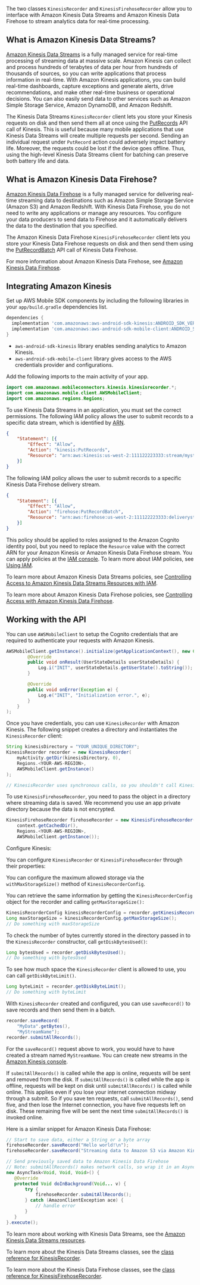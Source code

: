 The two classes `KinesisRecorder` and `KinesisFirehoseRecorder` allow you to interface with Amazon Kinesis Data Streams and Amazon Kinesis Data Firehose to stream analytics data for real-time processing.

## What is Amazon Kinesis Data Streams?

[Amazon Kinesis Data Streams](http://aws.amazon.com/kinesis/) is a fully managed service for real-time processing of streaming data at massive scale. Amazon Kinesis can collect and process hundreds of terabytes of data per hour from hundreds of thousands of sources, so you can write applications that process information in real-time. With Amazon Kinesis applications, you can build real-time dashboards, capture exceptions and generate alerts, drive recommendations, and make other real-time business or operational decisions. You can also easily send data to other services such as Amazon Simple Storage Service, Amazon DynamoDB, and Amazon Redshift.

The Kinesis Data Streams `KinesisRecorder` client lets you store your Kinesis requests on disk and then send them all at once using the [PutRecords](https://docs.aws.amazon.com/kinesis/latest/APIReference/API_PutRecords.html) API call of Kinesis. This is useful because many mobile applications that use Kinesis Data Streams will create multiple requests per second. Sending an individual request under `PutRecord` action could adversely impact battery life. Moreover, the requests could be lost if the device goes offline. Thus, using the high-level Kinesis Data Streams client for batching can preserve both battery life and data.

## What is Amazon Kinesis Data Firehose?

[Amazon Kinesis Data Firehose](http://aws.amazon.com/kinesis/firehose/) is a fully managed service for delivering real-time streaming data to destinations such as Amazon Simple Storage Service (Amazon S3) and Amazon Redshift. With Kinesis Data Firehose, you do not need to write any applications or manage any resources. You configure your data producers to send data to Firehose and it automatically delivers the data to the destination that you specified.

The Amazon Kinesis Data Firehose `KinesisFirehoseRecorder` client lets you store your Kinesis Data Firehose requests on disk and then send them using the [PutRecordBatch](https://docs.aws.amazon.com/firehose/latest/APIReference/API_PutRecordBatch.html) API call of Kinesis Data Firehose.

For more information about Amazon Kinesis Data Firehose, see [Amazon Kinesis Data Firehose](http://docs.aws.amazon.com/firehose/latest/dev/what-is-this-service.html).

## Integrating Amazon Kinesis

Set up AWS Mobile SDK components by including the following libraries in your `app/build.gradle` dependencies list.

```groovy
dependencies {
  implementation 'com.amazonaws:aws-android-sdk-kinesis:ANDROID_SDK_VERSION'
  implementation 'com.amazonaws:aws-android-sdk-mobile-client:ANDROID_SDK_VERSION'
}
```

* `aws-android-sdk-kinesis` library enables sending analytics to Amazon Kinesis.
* `aws-android-sdk-mobile-client` library gives access to the AWS credentials provider and configurations.

Add the following imports to the main activity of your app.

```java
import com.amazonaws.mobileconnectors.kinesis.kinesisrecorder.*;
import com.amazonaws.mobile.client.AWSMobileClient;
import com.amazonaws.regions.Regions;
```

To use Kinesis Data Streams in an application, you must set the correct permissions. The following IAM policy allows the user to submit records to a specific data stream, which is identified by [ARN](http://docs.aws.amazon.com/general/latest/gr/aws-arns-and-namespaces.html).

```json
{
    "Statement": [{
        "Effect": "Allow",
        "Action": "kinesis:PutRecords",
        "Resource": "arn:aws:kinesis:us-west-2:111122223333:stream/mystream"
    }]
}
```

The following IAM policy allows the user to submit records to a specific  Kinesis Data Firehose delivery stream.

```json
{
    "Statement": [{
        "Effect": "Allow",
        "Action": "firehose:PutRecordBatch",
        "Resource": "arn:aws:firehose:us-west-2:111122223333:deliverystream/mystream"
    }]
}
```

This policy should be applied to roles assigned to the Amazon Cognito identity pool, but you need to replace the `Resource` value with the correct ARN for your Amazon Kinesis or Amazon Kinesis Data Firehose stream. You can apply policies at the [IAM console](https://console.aws.amazon.com/iam/). To learn more about IAM policies, see [Using IAM](http://docs.aws.amazon.com/IAM/latest/UserGuide/IAM_Introduction.html).

To learn more about Amazon Kinesis Data Streams policies, see [Controlling Access to Amazon Kinesis Data Streams Resources with IAM](http://docs.aws.amazon.com/kinesis/latest/dev/kinesis-using-iam.html).

To learn more about Amazon Kinesis Data Firehose policies, see [Controlling Access with Amazon Kinesis Data Firehose](http://docs.aws.amazon.com/firehose/latest/dev/controlling-access.html).

## Working with the API

You can use `AWSMobileClient` to setup the Cognito credentials that are required to authenticate your requests with Amazon Kinesis.

```java
AWSMobileClient.getInstance().initialize(getApplicationContext(), new Callback<UserStateDetails>() {
        @Override
        public void onResult(UserStateDetails userStateDetails) {
            Log.i("INIT", userStateDetails.getUserState().toString());
        }

        @Override
        public void onError(Exception e) {
            Log.e("INIT", "Initialization error.", e);
        }
    }
);
```

Once you have credentials, you can use `KinesisRecorder` with Amazon Kinesis. The following snippet creates a directory and instantiates the `KinesisRecorder` client:

```java
String kinesisDirectory = "YOUR_UNIQUE_DIRECTORY";
KinesisRecorder recorder = new KinesisRecorder(
    myActivity.getDir(kinesisDirectory, 0),
    Regions.<YOUR-AWS-REGION>,
    AWSMobileClient.getInstance()
);

// KinesisRecorder uses synchronous calls, so you shouldn't call KinesisRecorder methods on the main thread.
```

To use `KinesisFirehoseRecorder`, you need to pass the object in a directory where streaming data is saved. We recommend you use an app private directory because the data is not encrypted.

```java
KinesisFirehoseRecorder firehoseRecorder = new KinesisFirehoseRecorder(
    context.getCachedDir(),
    Regions.<YOUR-AWS-REGION>,
    AWSMobileClient.getInstance());
```

Configure Kinesis:

You can configure `KinesisRecorder` or `KinesisFirehoseRecorder` through their properties:

You can configure the maximum allowed storage via the `withMaxStorageSize()` method of `KinesisRecorderConfig`.

You can retrieve the same information by getting the `KinesisRecorderConfig` object for the recorder and calling `getMaxStorageSize():`

```java
KinesisRecorderConfig kinesisRecorderConfig = recorder.getKinesisRecorderConfig();
Long maxStorageSize = kinesisRecorderConfig.getMaxStorageSize();
// Do something with maxStorageSize
```

To check the number of bytes currently stored in the directory passed in to the `KinesisRecorder` constructor, call `getDiskBytesUsed()`:

```java
Long bytesUsed = recorder.getDiskBytesUsed();
// Do something with bytesUsed
```

To see how much space the `KinesisRecorder` client is allowed to use, you can call `getDiskByteLimit()`.

```java
Long byteLimit = recorder.getDiskByteLimit();
// Do something with byteLimit
```

With `KinesisRecorder` created and configured, you can use `saveRecord()` to save records and then send them in a batch.

```java
recorder.saveRecord(
	"MyData".getBytes(),
	"MyStreamName");
recorder.submitAllRecords();
```

For the `saveRecord()` request above to work, you would have to have created a stream named `MyStreamName`. You can create new streams in the [Amazon Kinesis console](https://console.aws.amazon.com/kinesis).

If `submitAllRecords()` is called while the app is online, requests will be sent and removed from the disk. If `submitAllRecords()` is called while the app is offline, requests will be kept on disk until `submitAllRecords()` is called while online. This applies even if you lose your internet connection midway through a submit. So if you save ten requests, call `submitAllRecords()`, send five, and then lose the Internet connection, you have five requests left on disk. These remaining five will be sent the next time `submitAllRecords()` is invoked online.

Here is a similar snippet for Amazon Kinesis Data Firehose:

```java
// Start to save data, either a String or a byte array
firehoseRecorder.saveRecord("Hello world!\n");
firehoseRecorder.saveRecord("Streaming data to Amazon S3 via Amazon Kinesis Data Firehose is easy.\n");

// Send previously saved data to Amazon Kinesis Data Firehose
// Note: submitAllRecords() makes network calls, so wrap it in an AsyncTask.
new AsyncTask<Void, Void, Void>() {
   @Override
   protected Void doInBackground(Void... v) {
       try {
           firehoseRecorder.submitAllRecords();
       } catch (AmazonClientException ace) {
           // handle error
       }
   }
}.execute();
```

To learn more about working with Kinesis Data Streams, see the [Amazon Kinesis Data Streams resources](http://aws.amazon.com/kinesis/developer-resources/).

To learn more about the Kinesis Data Streams classes, see the [class reference for KinesisRecorder](https://aws-amplify.github.io/aws-sdk-android/docs/reference/com/amazonaws/mobileconnectors/kinesis/kinesisrecorder/KinesisRecorder.html).

To learn more about the Kinesis Data Firehose classes, see the [class reference for KinesisFirehoseRecorder](https://aws-amplify.github.io/aws-sdk-android/docs/reference/com/amazonaws/mobileconnectors/kinesis/kinesisrecorder/KinesisFirehoseRecorder.html).
